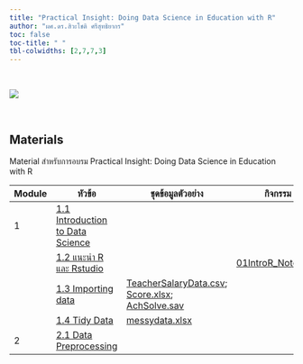 ---
title: "Practical Insight: Doing Data Science in Education with R"
author: "ผศ.ดร.สิวะโชติ ศรีสุทธิยากร"
toc: false
toc-title: " "
tbl-colwidths: [2,7,7,3]
---

<br>

![](https://tidyverse.tidyverse.org/articles/data-science.png)

<br>

## Materials

Material สำหรับการอบรม Practical Insight: Doing Data Science in Education with R

| Module | หัวข้อ                                                                 | ชุดข้อมูลตัวอย่าง                                                                                                                   | กิจกรรม                                       |
|-----------------|----------------------|-----------------|-----------------|
| 1      | [1.1 Introduction to Data Science](01Intro_to_DS/intro.html)         |                                                                                                                                |                                              |
|        | [1.2 แนะนำ R และ Rstudio](01Intro_to_DS/RandRstudio.html)            |                                                                                                                                | [01IntroR_Notebook](notebooks/01_IntroR.qmd) |
|        | [1.3 Importing data](02Importing_data/importing_data.html)           | [TeacherSalaryData.csv](dataset/TeacherSalaryData.csv); [Score.xlsx](dataset/Score.xlsx); [AchSolve.sav](dataset/AchSolve.sav) |                                              |
|        | [1.4 Tidy Data](03Tidydata/tidydata.html)                            | [messydata.xlsx](dataset/messydata.xlsx)                                                                                       |                                              |
| 2      | [2.1 Data Preprocessing](04datapreprocessing/datapreprocessing.html) |                                                                                                                                |                                              |
